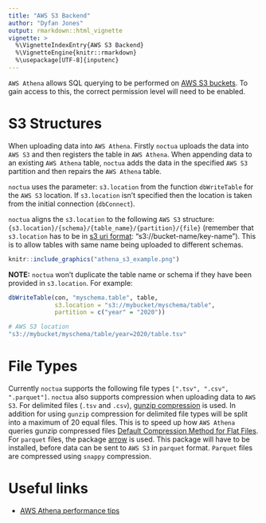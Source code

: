 ```yaml
---
title: "AWS S3 Backend"
author: "Dyfan Jones"
output: rmarkdown::html_vignette
vignette: >
  %\VignetteIndexEntry{AWS S3 Backend}
  %\VignetteEngine{knitr::rmarkdown}
  %\usepackage[UTF-8]{inputenc}
---
```


`AWS Athena` allows SQL querying to be performed on [AWS S3 buckets](https://aws.amazon.com/s3/). To gain access to this, the correct permission level will need to be enabled.

# S3 Structures

When uploading data into `AWS Athena`. Firstly `noctua` uploads the data into `AWS S3` and then registers the table in `AWS Athena`. When appending data to an existing `AWS Athena` table, `noctua` adds the data in the specified `AWS S3` partition and then repairs the `AWS Athena` table. 

`noctua` uses the parameter: `s3.location` from the function `dbWriteTable` for the `AWS S3` location. If `s3.location` isn't specified then the location is taken from the initial connection (`dbConnect`). 

`noctua` aligns the `s3.location` to the following `AWS S3` structure: `{s3.location}/{schema}/{table_name}/{partition}/{file}` (remember that `s3.location` has to be in [s3 uri format](https://docs.aws.amazon.com/AmazonS3/latest/dev/UsingBucket.html): "s3://bucket-name/key-name"). This is to allow tables with same name being uploaded to different schemas. 

```r
knitr::include_graphics("athena_s3_example.png")
```

**NOTE:** `noctua` won't duplicate the table name or schema if they have been provided in `s3.location`. For example:

```r
dbWriteTable(con, "myschema.table", table, 
             s3.location = "s3://mybucket/myschema/table",
             partition = c("year" = "2020"))

# AWS S3 location
"s3://mybucket/myschema/table/year=2020/table.tsv"
```

# File Types

Currently `noctua` supports the following file types `[".tsv", ".csv", ".parquet"]`. `noctua` also supports compression when uploading data to `AWS S3`. For delimited files (`.tsv` and `.csv`), [gunzip compression](https://en.wikipedia.org/wiki/Gzip) is used. In addition for using `gunzip` compression for delimited file types will be split into a maximum of 20 equal files. This is to speed up how `AWS Athena` queries gunzip compressed files [Default Compression Method for Flat Files](https://github.com/DyfanJones/RAthena/issues/36). For `parquet` files, the package [arrow](https://arrow.apache.org/docs/r/) is used. This package will have to be installed, before data can be sent to `AWS S3` in `parquet` format. `Parquet` files are compressed using `snappy` compression.

# Useful links

* [AWS Athena performance tips](https://aws.amazon.com/blogs/big-data/top-10-performance-tuning-tips-for-amazon-athena/)
